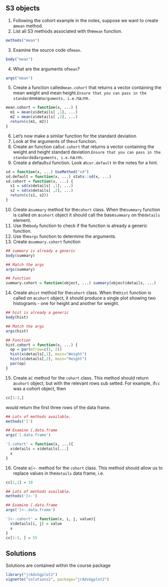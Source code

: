 ## S3 objects

1. Following the cohort example in the notes, suppose we want to create a`mean` method.
2. List all S3 methods associated with the`mean` function.
```r
methods("mean")
```
3. Examine the source code of`mean`. 
```r
body("mean")
```
4. What are the arguments of`mean`?
```r
args("mean")
```
5. Create a function called`mean.cohort` that returns a vector containing the mean weight and mean height.`Ensure that you can pass in the standard`mean` arguments, i.e.`na.rm`.`
```r
mean.cohort = function(x, ...) {
  m1 = mean(x$details[ ,1], ...)
  m2 = mean(x$details[ ,2], ...)
  return(c(m1, m2))
}
```
6. Let's now make a similar function for the standard deviation
7. Look at the arguments of the`sd` function.
8. Create an function call`sd.cohort` that returns a vector containing the weight and height standard deviation.`Ensure that you can pass in the standard`sd` arguments, i.e.`na.rm`.`
9. Create a default`sd` function. Look at`cor.default` in the notes for a hint.
```r
sd = function(x, ...) UseMethod("sd")
sd.default = function(x, ...) stats::sd(x, ...)
sd.cohort = function(x, ...) {
  s1 = sd(x$details[ ,1], ...)
  s2 = sd(x$details[ ,2], ...)
  return(c(s1, s2))
} 
```
10. Create a`summary` method for the`cohort` class. When the`summary` function is called on a`cohort` object it should call the base`summary` on the`details` 
element.
11. Use the`body` function to check if the function is already a generic function.
12. Use the`args` function to determine the arguments.
13. Create a`summary.cohort` function
```r
## summary is already a generic
body(summary)

## Match the args
args(summary)

## Function
summary.cohort = function(object, ...) summary(object$details, ...)
```
14. Create a`hist` method for the`cohort` class. When the`hist` function is called on a`cohort` object, it should produce a single plot showing two histograms - one for height and another for weight.
```r
## hist is already a generic
body(hist)

## Match the args
args(hist)

## Function
hist.cohort = function(x, ...) {
  op = par(mfrow=c(1, 2))
  hist(x$details[,1], main="Weight")
  hist(x$details[,2], main="Height")
  par(op)
}
```
15. Create a`[` method for the `cohort` class. This method should return a`cohort` object, but with the relevant rows sub setted. For example, if`cc` was a cohort object, then
```r
cc[1:3,]
```
\noindent would return the first three rows of the data frame.
```r
## Lots of methods available. 
methods('[')

## Examine [.data.frame
args('[.data.frame')

'[.cohort' = function(x, ...){
  x$details = x$details[...]
  x
}
```
16. Create a`[<-` method for the `cohort` class. This method should allow us to replace values in the`details` data frame, i.e.
```r
cc[1,1] = 10
```
```r
## Lots of methods available. 
methods('[<-')

## Examine [.data.frame
args('[<-.data.frame')

'[<-.cohort' = function(x, i, j, value){
  x$details[i, j] = value
  x
}
cc[1:3, ] = 55
```


## Solutions

Solutions are contained within the course package
```r
library("jrAdvGgplot2")
vignette("solutions2", package="jrAdvGgplot2")
```